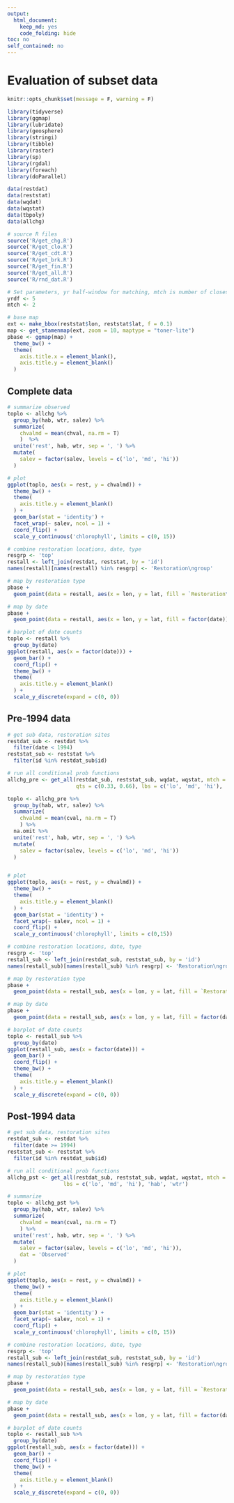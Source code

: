 ```yaml
---
output:
  html_document:
    keep_md: yes
    code_folding: hide
toc: no
self_contained: no
---
```

  
# Evaluation of subset data{.tabset}

```r
knitr::opts_chunk$set(message = F, warning = F)

library(tidyverse)
library(ggmap)
library(lubridate)
library(geosphere)
library(stringi)
library(tibble)
library(raster)
library(sp)
library(rgdal)
library(foreach)
library(doParallel)

data(restdat)
data(reststat)
data(wqdat)
data(wqstat)
data(tbpoly)
data(allchg)

# source R files
source('R/get_chg.R')
source('R/get_clo.R')
source('R/get_cdt.R')
source('R/get_brk.R')
source('R/get_fin.R')
source('R/get_all.R')
source('R/rnd_dat.R')

# Set parameters, yr half-window for matching, mtch is number of closest matches
yrdf <- 5
mtch <- 2

# base map
ext <- make_bbox(reststat$lon, reststat$lat, f = 0.1)
map <- get_stamenmap(ext, zoom = 10, maptype = "toner-lite")
pbase <- ggmap(map) +
  theme_bw() +
  theme(
    axis.title.x = element_blank(),
    axis.title.y = element_blank()
  )
```

## Complete data

```r
# summarize observed
toplo <- allchg %>% 
  group_by(hab, wtr, salev) %>% 
  summarize(
    chvalmd = mean(chval, na.rm = T)
    )  %>% 
  unite('rest', hab, wtr, sep = ', ') %>% 
  mutate(
    salev = factor(salev, levels = c('lo', 'md', 'hi')) 
  )

# plot
ggplot(toplo, aes(x = rest, y = chvalmd)) + 
  theme_bw() + 
  theme(
    axis.title.y = element_blank()
  ) +
  geom_bar(stat = 'identity') +
  facet_wrap(~ salev, ncol = 1) + 
  coord_flip() +
  scale_y_continuous('chlorophyll', limits = c(0, 15))
```

```r
# combine restoration locations, date, type
resgrp <- 'top'
restall <- left_join(restdat, reststat, by = 'id')
names(restall)[names(restall) %in% resgrp] <- 'Restoration\ngroup'

# map by restoration type
pbase +
  geom_point(data = restall, aes(x = lon, y = lat, fill = `Restoration\ngroup`), size = 4, pch = 21)

# map by date
pbase +
  geom_point(data = restall, aes(x = lon, y = lat, fill = factor(date)), size = 4, pch = 21)

# barplot of date counts
toplo <- restall %>% 
  group_by(date)
ggplot(restall, aes(x = factor(date))) + 
  geom_bar() + 
  coord_flip() + 
  theme_bw() + 
  theme(
    axis.title.y = element_blank()
  ) +
  scale_y_discrete(expand = c(0, 0))
```

## Pre-1994 data

```r
# get sub data, restoration sites
restdat_sub <- restdat %>% 
  filter(date < 1994)
reststat_sub <- reststat %>% 
  filter(id %in% restdat_sub$id)

# run all conditional prob functions
allchg_pre <- get_all(restdat_sub, reststat_sub, wqdat, wqstat, mtch = mtch, yrdf = yrdf, resgrp = 'top', 
                      qts = c(0.33, 0.66), lbs = c('lo', 'md', 'hi'), 'hab', 'wtr')

toplo <- allchg_pre %>% 
  group_by(hab, wtr, salev) %>% 
  summarize(
    chvalmd = mean(cval, na.rm = T)
    ) %>% 
  na.omit %>% 
  unite('rest', hab, wtr, sep = ', ') %>% 
  mutate(
    salev = factor(salev, levels = c('lo', 'md', 'hi')) 
  )


# plot
ggplot(toplo, aes(x = rest, y = chvalmd)) + 
  theme_bw() + 
  theme(
    axis.title.y = element_blank()
  ) +
  geom_bar(stat = 'identity') +
  facet_wrap(~ salev, ncol = 1) + 
  coord_flip() +
  scale_y_continuous('chlorophyll', limits = c(0,15))
```

```r
# combine restoration locations, date, type
resgrp <- 'top'
restall_sub <- left_join(restdat_sub, reststat_sub, by = 'id')
names(restall_sub)[names(restall_sub) %in% resgrp] <- 'Restoration\ngroup'

# map by restoration type
pbase +
  geom_point(data = restall_sub, aes(x = lon, y = lat, fill = `Restoration\ngroup`), size = 4, pch = 21)

# map by date
pbase +
  geom_point(data = restall_sub, aes(x = lon, y = lat, fill = factor(date)), size = 4, pch = 21)

# barplot of date counts
toplo <- restall_sub %>% 
  group_by(date)
ggplot(restall_sub, aes(x = factor(date))) + 
  geom_bar() + 
  coord_flip() + 
  theme_bw() + 
  theme(
    axis.title.y = element_blank()
  ) +
  scale_y_discrete(expand = c(0, 0))
```

## Post-1994 data

```r
# get sub data, restoration sites
restdat_sub <- restdat %>% 
  filter(date >= 1994)
reststat_sub <- reststat %>% 
  filter(id %in% restdat_sub$id)

# run all conditional prob functions
allchg_pst <- get_all(restdat_sub, reststat_sub, wqdat, wqstat, mtch = mtch, yrdf = yrdf, resgrp = 'top', qts = c(0.33, 0.66), 
                  lbs = c('lo', 'md', 'hi'), 'hab', 'wtr')

# summarize
toplo <- allchg_pst %>% 
  group_by(hab, wtr, salev) %>% 
  summarize(
    chvalmd = mean(cval, na.rm = T)
    ) %>% 
  unite('rest', hab, wtr, sep = ', ') %>% 
  mutate(
    salev = factor(salev, levels = c('lo', 'md', 'hi')), 
    dat = 'Observed'
  )

# plot
ggplot(toplo, aes(x = rest, y = chvalmd)) + 
  theme_bw() + 
  theme(
    axis.title.y = element_blank()
  ) +
  geom_bar(stat = 'identity') +
  facet_wrap(~ salev, ncol = 1) + 
  coord_flip() +
  scale_y_continuous('chlorophyll', limits = c(0, 15))
```

```r
# combine restoration locations, date, type
resgrp <- 'top'
restall_sub <- left_join(restdat_sub, reststat_sub, by = 'id')
names(restall_sub)[names(restall_sub) %in% resgrp] <- 'Restoration\ngroup'

# map by restoration type
pbase +
  geom_point(data = restall_sub, aes(x = lon, y = lat, fill = `Restoration\ngroup`), size = 4, pch = 21)

# map by date
pbase +
  geom_point(data = restall_sub, aes(x = lon, y = lat, fill = factor(date)), size = 4, pch = 21)

# barplot of date counts
toplo <- restall_sub %>% 
  group_by(date)
ggplot(restall_sub, aes(x = factor(date))) + 
  geom_bar() + 
  coord_flip() + 
  theme_bw() + 
  theme(
    axis.title.y = element_blank()
  ) +
  scale_y_discrete(expand = c(0, 0))
```
